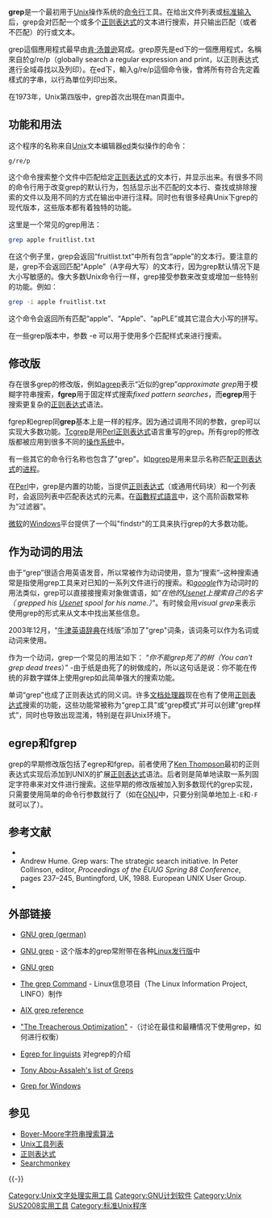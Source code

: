{{lowercase}}

{{NoteTA |G1 = IT}}

'''grep'''是一个最初用于[[Unix|Unix]]操作系统的[[命令行|命令行]]工具。在给出文件列表或[[标准输入|标准输入]]后，grep会对匹配一个或多个[[正则表达式|正则表达式]]的文本进行搜索，并只输出匹配（或者不匹配）的行或文本。

grep這個應用程式最早由[[肯·汤普逊|肯·汤普逊]]寫成。grep原先是ed下的一個應用程式，名稱來自於g/re/p（globally search a regular expression and print，以正则表达式進行全域尋找以及列印）。在ed下，輸入g/re/p這個命令後，會將所有符合先定義樣式的字串，以行為單位列印出來。

在1973年，Unix第四版中，grep首次出現在man頁面中。

== 功能和用法 ==
这个程序的名称来自[[Unix|Unix]]文本编辑器[[ed_(文本编辑器)|ed]]类似操作的命令：
<syntaxhighlight lang="vim">g/re/p</syntaxhighlight>

这个命令搜索整个文件中匹配给定[[正则表达式|正则表达式]]的文本行，并显示出来。有很多不同的命令行用于改变grep的默认行为，包括显示出不匹配的文本行、查找或排除搜索的文件以及用不同的方式在输出中进行注释。同时也有很多经典Unix下grep的现代版本，这些版本都有着独特的功能。

这里是一个常见的grep用法：
<syntaxhighlight lang="bash">grep apple fruitlist.txt</syntaxhighlight>

在这个例子里，grep会返回“fruitlist.txt”中所有包含“apple”的文本行。要注意的是，grep不会返回匹配“Apple”（A字母大写）的文本行，因为grep默认情况下是大小写敏感的。像大多数Unix命令行一样，grep接受参数来改变或增加一些特别的功能。例如：

<syntaxhighlight lang="bash">grep -i apple fruitlist.txt</syntaxhighlight>

这个命令会返回所有匹配“apple”、“Apple”、“apPLE”或其它混合大小写的拼写。

在一些grep版本中，参数 -e 可以用于使用多个匹配样式来进行搜索。

== 修改版 ==
{{rewrite|time=2015-12-14T02:37:57+00:00}}

存在很多grep的修改版，例如[[agrep|agrep]]表示“近似的grep”''approximate grep''用于模糊字符串搜索，'''fgrep'''用于固定样式搜索''fixed pattern searches''，而'''egrep'''用于搜索更复杂的[[正则表达式|正则表达式]]语法。

fgrep和egrep同'''grep'''基本上是一样的程序。因为通过调用不同的参数，grep可以实现大多数功能。[[Tcgrep|Tcgrep]]是用[[Perl正则表达式|Perl正则表达式]]语言重写的grep。所有grep的修改版都被应用到很多不同的[[操作系统|操作系统]]中。

有一些其它的命令行名称也包含了"grep"。如[[pgrep|pgrep]]是用来显示名称匹配[[正则表达式|正则表达式]]的[[进程|进程]]。

在[[Perl|Perl]]中，grep是内置的功能，当提供[[正则表达式|正则表达式]]（或通用代码块）和一个列表时，会返回列表中匹配表达式的元素。在[[函數程式語言|函數程式語言]]中，这个高阶函数常称为“过滤器”。

[[微软|微软]]的[[Windows|Windows]]平台提供了一个叫"findstr"的工具来执行grep的大多数功能。

== 作为动词的用法 ==
{{rewrite|time=2015-12-14T02:37:57+00:00}}
由于“grep”很适合用英语发音，所以常被作为动词使用，意为“搜索”–这种搜索通常是指使用grep工具来对已知的一系列文件进行的搜索。和''[[Google_(动词)|google]]''作为动词时的用法类似，grep可以直接接搜索对象做谓语，如“''{{link-en|Kibo|Kibo}}在他的[[Usenet|Usenet]]上搜索自己的名字（{{link-en|Kibo|Kibo}} grepped his [[Usenet|Usenet]] spool for his name.）''”。有时候会用''visual grep''来表示使用grep的形式来从文本中找出某些信息。

2003年12月，“[[牛津英语辞典|牛津英语辞典]]在线版”添加了"grep"词条，该词条可以作为名词或动词来使用。

作为一个动词，grep一个常见的用法如下：
“''你不能grep死了的树（You can't grep dead trees''）” 
-由于纸是由死了的树做成的，所以这句话是说：你不能在传统的非数字媒体上使用grep如此简单强大的搜索功能。 

单词“grep”也成了正则表达式的同义词。许多[[文档处理器|文档处理器]]现在也有了使用[[正则表达式|正则表达式]]搜索的功能，这些功能常被称为“grep工具”或“grep模式”并可以创建“grep样式”，同时也导致出现混淆，特别是在非Unix环境下。

== egrep和fgrep ==
grep的早期修改版包括了egrep和fgrep。前者使用了[[肯·汤普逊|Ken Thompson]]最初的正则表达式实现后添加到UNIX的扩展[[正则表达式|正则表达式]]语法。后者则是简单地读取一系列固定字符串来对文件进行搜索。这些早期的修改版被加入到多数现代的grep实现，只需要使用简单的命令行参数就行了（如在[[GNU计划|GNU]]中，只要分别简单地加上<code>-E</code>和<code>-F</code>就可以了）。

== 参考文献 ==
* {{cite book |title = Grep: Searching for a Pattern|author=Alain Magloire|publisher=Iuniverse Inc|year=August 2000|id=ISBN 0-595-10039-2 }}
* Andrew Hume. Grep wars: The strategic search initiative. In Peter Collinson, editor, ''Proceedings of the EUUG Spring 88 Conference'', pages 237–245, Buntingford, UK, 1988. European UNIX User Group.
* {{cite web |url = http://www.catb.org/~esr/jargon/html/G/grep.html |title=grep |accessdate=2006-06-29 |author=Raymond, Eric (editor) |authorlink = Eric S. Raymond |work = Jargon File }}

== 外部链接 ==
{{wikibookspar|How to search|grep}}
* [https://www.grepmaster.eu GNU grep (german)]
* {{en}}[http://www.gnu.org/software/grep/ GNU grep] - 这个版本的grep常附带在各种[[Linux发行版|Linux发行版]]中
* {{en}}[https://web.archive.org/web/20071128092105/http://unixhelp.ed.ac.uk/CGI/man-cgi?grep GNU grep]
* {{en}}[http://www.linfo.org/grep.html The grep Command] - Linux信息项目（The Linux Information Project, LINFO）制作
* {{en}}[https://web.archive.org/web/20010421031139/http://www.unet.univie.ac.at/aix/cmds/aixcmds2/grep.htm AIX grep reference]
* {{en}}[http://ridiculousfish.com/blog/archives/2006/05/30/old-age-and-treachery/ "The Treacherous Optimization"] -（讨论在最佳和最糟情况下使用grep，如何进行权衡）
* {{en}}[http://stts.se/index.php?lang_id=en_uk&page=egrep Egrep for linguists] 对egrep的介绍
* {{en}}[http://tony.abou-assaleh.net/greps.html Tony Abou-Assaleh's list of Greps]
* {{en}}[https://web.archive.org/web/20080111034245/http://www.opbarnes.com/blog/Software/OPB/grep_for_windows.html Grep for Windows]

== 参见 ==
{{Portal box|Linux|自由軟體}}
* [[Boyer-Moore字符串搜索算法|Boyer-Moore字符串搜索算法]]
* [[Unix工具列表|Unix工具列表]]
* [[正则表达式|正则表达式]]
* [[Searchmonkey|Searchmonkey]]

{{-}}
{{Unix命令}}

{{Authority control}}

[[Category:Unix文字处理实用工具|Category:Unix文字处理实用工具]]
[[Category:GNU计划软件|Category:GNU计划软件]]
[[Category:Unix_SUS2008实用工具|Category:Unix SUS2008实用工具]]
[[Category:标准Unix程序|Category:标准Unix程序]]
